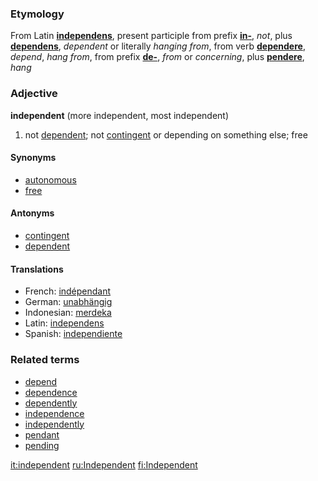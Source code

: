 ===Etymology===
From Latin '''[[independens]]''', present participle from prefix '''[[in-]]''', ''not'', plus '''[[dependens]]''', ''dependent'' or literally ''hanging from'', from verb '''[[dependere]]''', ''depend'', ''hang from'', from prefix '''[[de-]]''', ''from'' or ''concerning'', plus '''[[pendere]]''', ''hang''

===Adjective===
'''independent''' (more independent, most independent)

# not [[dependent]]; not [[contingent]] or depending on something else; free

====Synonyms====
*[[autonomous]]
*[[free]]

====Antonyms====
*[[contingent]]
*[[dependent]]

====Translations====
*French:  [[indépendant]]
*German:  [[unabhängig]]
*Indonesian: [[merdeka]]
*Latin: [[independens]]
*Spanish: [[independiente]]

===Related terms===
*[[depend]]
*[[dependence]]
*[[dependently]]
*[[independence]]
*[[independently]]
*[[pendant]]
*[[pending]]

[[it:independent]]
[[ru:Independent]]
[[fi:Independent]]